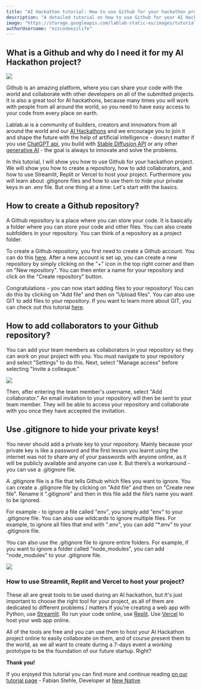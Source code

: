```yaml
---
title: "AI Hackathon tutorial: How to use Github for your hackathon project"
description: "A detailed tutorial on how to use Github for your AI Hackathon project: how to create a repository, add collaborators, use Streamlit, Replit and Vercel to host your project."
image: "https://storage.googleapis.com/lablab-static-eu/images/tutorials/github-for-beginnersss.png"
authorUsername: "ezzcodeezzlife"
---
```


## What is a Github and why do I need it for my AI Hackathon project?

<Img src="https://storage.googleapis.com/lablab-static-eu/images/tutorials/scscscsc1.PNG" />

Github is an amazing platform, where you can share your code with the world and collaborate with other developers on all of the submitted projects. It is also a great tool for AI hackathons, because many times you will work with people from all around the world, so you need to have easy access to your code from every place on earth. 

Lablab.ai is a community of builders, creators and innovators from all around the world and our [AI Hackathons](https://lablab.ai/event) and we encourage you to join it and shape the future with the help of artificial intelligence - doesn;t matter if you use [ChatGPT api](https://lablab.ai/tech/openai/chatgpt), you build with [ Stable Diffusion API](https://lablab.ai/tech/stability-ai/stable-diffusion) or any other [generative AI](https://lablab.ai/tech) - the goal is always to innovate and solve the problems.

In this tutorial, I will show you how to use Github for your hackathon project. We will show you how to create a repository, how to add collaborators, and how to use Streamlit, Replit or Vercel to host your project. Furthermore you will learn about .gitignore files and how to use them to hide your private keys in an .env file. But one thing at a time: Let's start with the basics.

## How to create a Github repository?

A Github repository is a place where you can store your code. It is basically a folder where you can store your code and other files. You can also create subfolders in your repository. You can think of a repository as a project folder.

To create a Github repository, you first need to create a Github account. You can do this [here](https://github.com/signup).
After a new account is set up, you can create a new repository by simply clicking on the "+" icon in the top right corner and then on "New repository". You can then enter a name for your repository and click on the "Create repository" button. 


Congratulations - you can now start adding files to your repository! You can do this by clicking on "Add file" and then on "Upload files". You can also use GIT to add files to your repository. If you want to learn more about GIT, you can check out this tutorial [here](https://git-scm.com/book/en/v2/Getting-Started-About-Version-Control).

## How to add collaborators to your Github repository?

You can add your team members as collaborators in your repository so they can work on your project with you. You must navigate to your repository and select "Settings" to do this. Next, select "Manage access" before selecting "Invite a colleague."

<Img src="https://storage.googleapis.com/lablab-static-eu/images/tutorials/scscscscscs2.PNG" />

Then, after entering the team member's username, select "Add collaborator." An email invitation to your repository will then be sent to your team member. They will be able to access your repository and collaborate with you once they have accepted the invitation.

## Use .gitignore to hide your private keys!

You never should add a private key to your repository. Mainly because your private key is like a password and the first lesson you learnt using the internet was not to share any of your passwords with anyone online, as it will be publicly available and anyone can use it. But there’s a workaround - you can use a .gitignore file. 

A .gitignore file is a file that tells Github which files you want to ignore. You can create a .gitignore file by clicking on "Add file" and then on "Create new file". Rename it ".gitignore" and then in this file add the file’s name you want to be ignored.

For example - to ignore a file called "env", you simply add "env" to your .gitignore file. You can also use wildcards to ignore multiple files. For example, to ignore all files that end with ".env", you can add "*.env" to your .gitignore file. 

You can also use the .gitignore file to ignore entire folders. For example, if you want to ignore a folder called "node_modules", you can add "node_modules" to your .gitignore file. 

<Img src="https://storage.googleapis.com/lablab-static-eu/images/tutorials/scscsccs3.PNG" />

### How to use Streamlit, Replit and Vercel to host your project?

These all are great tools to be used during an AI hackathon, but It's just important to choose the right tool for your project, as all of them are dedicated to different problems / matters 
If you’re creating a web app with Python, use [Streamlit](https://streamlit.io/).
Ro run  your code online, use [Replit](https://replit.com/). 
Use [Vercel](https://vercel.com/) to host your web app online. 

All of the tools are free and you can use them to host your AI Hackathon project online to easily collaborate on them, and of course present them to the world, as we all want to create during a 7-days event a working prototype to be the foundation of our future startup. Right?

**Thank you!** 

If you enjoyed this tutorial you can find more and continue reading [on our tutorial page](https://lablab.ai/t) - Fabian Stehle, Developer at [New Native](https://newnative.ai/)
